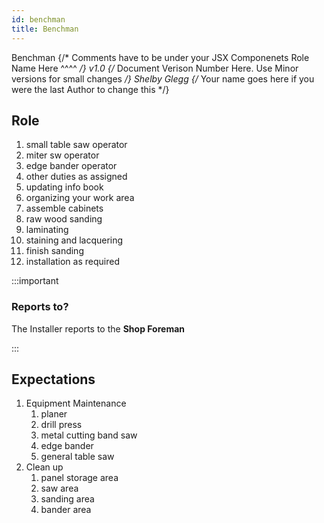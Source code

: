 ---
id: benchman
title: Benchman
---

<span class="badge badge--primary">Benchman</span>
{/* Comments have to be under your JSX Componenets
    Role Name Here ^^^^ */}
<span class="badge badge--secondary">v1.0</span>
{/* Document Verison Number Here. Use Minor versions for small changes */}
<span class="badge badge--success">Shelby Glegg</span>
{/* Your name goes here if you were the last Author to change this */}

## Role  

1. small table saw operator  
2. miter sw operator 
3. edge bander operator 
4. other duties as assigned 
5. updating info book 
6. organizing your work area 
7. assemble cabinets 
8. raw wood sanding 
9. laminating 
10. staining and lacquering 
11. finish sanding 
12. installation as required 
    
:::important

### Reports to?

The Installer reports to the **Shop Foreman**

:::

## Expectations
1.  Equipment Maintenance
    1. planer 
    2. drill press 
    3. metal cutting band saw 
    4. edge bander  
    5. general table saw 
2.  Clean up
    1. panel storage area 
    2. saw area 
    3. sanding area 
    4. bander area 
